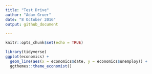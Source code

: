 ```yaml
---
title: "Test Drive"
author: "Adam Gruer"
date: "8 October 2016"
output: github_document

---
```


```r
knitr::opts_chunk$set(echo = TRUE)
```

```r
library(tidyverse)
ggplot(economics) +
  geom_line(aes(x = economics$date, y = economics$unemploy)) +
  ggthemes::theme_economist()
  
```

